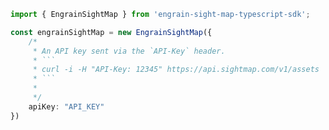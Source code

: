 ```typescript index.ts
import { EngrainSightMap } from 'engrain-sight-map-typescript-sdk';

const engrainSightMap = new EngrainSightMap({
    /*
     * An API key sent via the `API-Key` header.
     * ```
     * curl -i -H "API-Key: 12345" https://api.sightmap.com/v1/assets
     * ```
     * 
     */
    apiKey: "API_KEY"
})
```